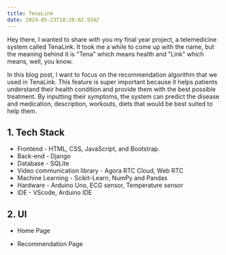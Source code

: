 ```yaml
---
title: TenaLink
date: 2024-05-23T18:20:02.934Z
---
```


Hey there, I wanted to share with you my final year project, a telemedicine system called TenaLink. It took me a while to come up with the name, but the meaning behind it is "Tena" which means health and "Link" which means, well, you know.

In this blog post, I want to focus on the recommendation algorithm that we used in TenaLink. This feature is super important because it helps patients understand their health condition and provide them with the best possible treatment. By inputting their symptoms, the system can predict the disease and medication, description, workouts, diets that would be best suited to help them.

## **1. Tech Stack**

* Frontend - HTML, CSS, JavaScript, and Bootstrap.
* Back-end - Django
* Database - SQLite
* Video communication library - Agora RTC Cloud, Web RTC
* Machine Learning - Scikit-Learn, NumPy and Pandas
* Hardware - Arduino Uno, ECG sensor, Temperature sensor
* IDE - VScode, Arduino IDE

## **2. UI**

* Home Page

<CaptionedImage imgUrl="/main.png" caption="Home Page" />

* Recommendation Page

<CaptionedImage imgUrl="/hm.png" caption="recommendation image" />
